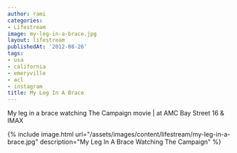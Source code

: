 ```yaml
---
author: rami
categories:
- Lifestream
image: my-leg-in-a-brace.jpg
layout: lifestream
publishedAt: '2012-08-26'
tags:
- usa
- california
- emeryville
- acl
- instagram
title: My Leg In A Brace
---
```


My leg in a brace watching The Campaign movie |  at AMC Bay Street 16 & IMAX

{% include image.html url="/assets/images/content/lifestream/my-leg-in-a-brace.jpg" description="My Leg In A Brace Watching The Campaign" %}